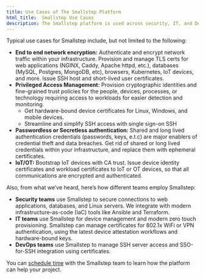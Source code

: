 ```yaml
---
title: Use Cases of The Smallstep Platform
html_title:  Smallstep Use Cases
description: The Smallstep platform is used across security, IT, and DevOps teams to enable end-to-end network encryption, priviledged access management, passwordless authentication, and much more.
---
```


Typical use cases for Smallstep include, but not limited to the following:

- **End to end network encryption:** Authenticate and encrypt network traffic within your infrastructure. Provision and manage TLS certs for web applications (NGINX, Caddy, Apache httpd, etc.), databases (MySQL, Postgres, MongoDB, etc), browsers, Kubernetes, IoT devices, and more. Issue SSH host and short-lived user certificates.
- **Privileged Access Management:** Provision cryptographic identities and fine-grained trust policies for the people, devices, processes, or technology requiring access to workloads for easier detection and monitoring.
    - Get hardware-bound device certificates for Linux, Windows, and mobile devices.
    - Streamline and simplify SSH access with single sign-on SSH
- **Passwordless or Secretless authentication:** Shared and long lived authentication credentials (passwords, keys, e.t.c) are major enablers of credential theft and data breaches. Get rid of shared or long lived credentials within your infrastructure, and replace them with ephemeral certificates.
- **IoT/OT:** Bootstrap IoT devices with CA trust. Issue device identity certificates and workload certificates to IoT or OT devices, so that all communications are encrypted and authenticated.

Also, from what we’ve heard, here’s how different teams employ Smallstep:

- **Security teams** use Smallstep to secure connections to web applications, databases, and Linux servers. We integrate with modern infrastructure-as-code (IaC) tools like Ansible and Terraform.
- **IT teams** use Smallstep for device management and modern zero touch provisioning. Smallstep can manage certificates for 802.1x WiFi or VPN authentication, using the latest device attestation workflows and hardware-bound keys.
- **DevOps teams** use Smallstep to manage SSH server access and SSO-for-SSH integration using certificates.

You can [schedule time](https://smallstep.com/request-demo/) with the Smallstep team to learn how the platform can help your project.
